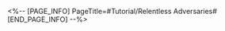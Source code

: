 <%-- [PAGE_INFO]
PageTitle=#Tutorial/Relentless Adversaries#
[END_PAGE_INFO] --%>
{{Tutorial
|sort      = 830101
|title     = Relentless Adversaries
|subtitle  = 
|type      = 
|about     = 
|image1    = Tutorial Relentless Adversaries 1.png{{subst:void|<!--$UPLOAD:<<SpriteOutput/TutorialPic/TutorialPage_830101.png>-<Tutorial Relentless Adversaries 1.png>-<Tutorial Files>>-->}}
|text1     = All battles in Pure Fiction have a Cycle limit, and battles finish when action cycles end or {{Color|h|nobold=1|enemies from all waves are defeated}}.<br />Defeating more enemies or reducing Boss enemy's HP will earn you {{Color|h|nobold=1|higher scores}} and greater rewards.
|image2    = Tutorial Relentless Adversaries 2.png{{subst:void|<!--$UPLOAD:<<SpriteOutput/TutorialPic/TutorialPage_830102.png>-<Tutorial Relentless Adversaries 2.png>-<Tutorial Files>>-->}}
|text2     = During battle, non-Boss enemies will {{Color|h|nobold=1|continuously replenish}} after being defeated.<br />When non-Boss enemies with this mark are defeated, it will {{Color|h|nobold=1|deal DMG to the Boss enemy}}. When Boss enemies are defeated, the wave is considered complete.
|image3    = Tutorial Relentless Adversaries 3.png{{subst:void|<!--$UPLOAD:<<SpriteOutput/TutorialPic/TutorialPage_830103.png>-<Tutorial Relentless Adversaries 3.png>-<Tutorial Files>>-->}}
|text3     = {{Color|h|nobold=1|Defeating enemies}} increases Grit Value.<br />Activating the {{Color|h|nobold=1|Grit Mechanics}} rapidly accumulates Grit Value, speeding up entry into the {{Color|h|nobold=1|Surging Grit}} phase, granting additional powerful stage buffs.
|image4    = Tutorial Relentless Adversaries 4.png{{subst:void|<!--$UPLOAD:<<SpriteOutput/TutorialPic/TutorialPage_830105.png>-<Tutorial Relentless Adversaries 4.png>-<Tutorial Files>>-->}}
|text4     = {{Color|h|nobold=1|Surging Grit}} will last for a certain amount of {{Color|h|nobold=1|action value}}.<br />Upon exiting this phase, a portion of {{Color|h|nobold=1|Grit Value}} will be returned based on the {{Color|h|nobold=1|number of enemies defeated}} during the phase, with a limit on the amount returned.
|image5    = Tutorial Relentless Adversaries 5.png{{subst:void|<!--$UPLOAD:<<SpriteOutput/TutorialPic/TutorialPage_807303.png>-<Tutorial Relentless Adversaries 5.png>-<Tutorial Files>>-->}}
|text5     = The final score will be calculated based on the {{Color|h|nobold=1|total points scored}} in the Node 1 and Node 2 battles.
}}